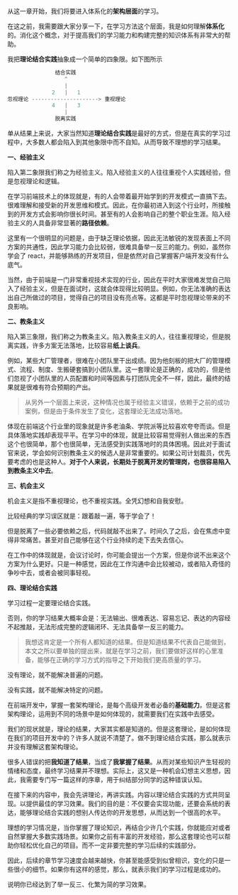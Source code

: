 从这一章开始，我们将要进入体系化的**架构层面**的学习。

在这之前，我需要跟大家分享一下，在学习方法这个层面，我是如何理解**体系化**的。消化这个概念，对于提高我们的学习能力和构建完整的知识体系有非常大的帮助。


我把**理论结合实践**抽象成一个简单的四象限。如下图所示


```javascript
               结合实践
                  ^
                  |
              2   |   1
忽视理论 ---------------------> 重视理论
              4   |   3
                  |
               脱离实践
```

单从结果上来说，大家当然知道**理论结合实践**是最好的方式，但是在真实的学习过程中，大多数人都会陷入到其他象限中而不自知。从而导致不理想的学习结果。

**一、经验主义**

陷入第二象限我们称之为经验主义。陷入经验主义的人往往重视个人实践经验，但是忽视理论和逻辑。

在学习前端技术上的体现就是，有的人会带着最开始学到的开发模式一直搞下去。很难理解和接受新的开发思维和模式。因此，在你最初进入到这个行业时，所接触到的开发方式会影响你很长时间。甚至有的人会影响自己的整个职业生涯。陷入经验主义的人具备非常显著的**路径依赖**。

这里有一个很明显的问题是，由于缺乏理论依据，因此无法敏锐的发现表面上不同方案的共通性，因此学习能力会比较弱，很难具备举一反三的能力。例如，虽然你学会了 react，并能够熟练的开发项目，但是依然对自己掌握客户端开发没有什么底气。

当然，由于前端是一门非常重视技术实现的行业，因此在平时大家很难发觉自己陷入了经验主义，但是在面试时，这就会体现得比较明显。例如，你无法准确的表达出自己所做过的项目，觉得自己的项目没有亮点等。这都是平时忽视理论带来的不良影响。

**二、教条主义**

陷入第三象限，我们称之为教条主义。陷入教条主义的人，往往重视理论，但是脱离实践，许多方案无法落地，比较容易**纸上谈兵**。

例如，某些大厂管理者，很难在小团队里干出成绩。因为他刻板的把大厂的管理模式、流程、制度、生搬硬套搞到小团队里。这一套理论是正确的，成功的，但是他们忽视了小团队里的人员配置和时间等因素与打团队完全不一样，因此，最终的结果就是很难有符合预期的产出。

> 从另外一个层面上来说，这种情况也属于经验主义错误，依赖于之前的成功案例，但是由于条件发生了变化，这套理论无法成功落地。

体现在前端这个行业里的现象就是许多老油条、学院派等比较喜欢夸夸而谈。但是具体落地实践却表现平平。在学习中的体现，就是比较容易觉得别人做出来的东西这个也很简单，那个也很简单，无法感受到实践落地时的具体困境。因此对于面试官来说，学会如何识别教条主义的候选人是非常重要的。如果公司计划裁员，优先要考虑的也是这种人。**对于个人来说，长期处于脱离开发的管理岗，也很容易陷入到教条主义中去**。


**三、机会主义**

机会主义是指不重视理论，也不重视实践。全凭幻想和自我安慰。

比较经典的学习误区就是：跟着敲一遍，等于学会了！

但是脱离了一些必要依赖之后，代码就敲不出来了。时间久了之后，会在焦虑中变得非常痛苦。甚至对自己能够在这个行业持续的走下去失去信心。

在工作中的体现就是，会议讨论时，你可能会提出一个方案，但是你说不出来这个方案为什么更好。只是一种感觉，因此在工作沟通中会比较被动，或者陷入奇怪的争吵中去，或者会被同事轻视。

**四、理论结合实践**

学习过程一定要理论结合实践。

否则，你的学习结果大概率会是：无法输出、很难表达、容易忘记、表达的内容经不起推敲，无法形成完整的逻辑闭环、无法具备举一反三的能力。

> 我想这肯定是一个所有人都知道的结果。但是知道结果不代表自己能做到，本文之所以要单独的提出来，就是在学习之前，我们要做好这样的心里准备，能够在正确的学习方式的指导之下开始我们更高质量的学习。


没有理论，就不能解决普遍的问题。

没有实践，就不能解决特定的问题。

在前端开发中，掌握一套架构理论，是每个高级开发者必备的**基础能力**。但是这套架构理论，运用到不同的场景中是如何体现的，就需要我们在实践中去感受。

我们的现状就是，理论的结果，大家其实都是知道的。但是这套理论，是如何体现在我们的项目开发中的？许多人就说不清楚了。做不到理论结合实践，那么就表示并没有理解这套架构理论。

很多人错误的把**我知道了结果**，当成了**我掌握了结果**。从而对某些知识产生轻视的情绪和态度，最终学习结果并不理想。实际上，这又是一种机会幻想主义思想，因此，我需要专门写一篇这样的序章，用于纠结部分同学的这种错误认知。

在接下来的内容中，我会先讲理论，再讲实践。内容以理论结合实践的方式共同呈现。以提供最佳的学习效果。我们的目的是：不仅要会实现功能，还要会系统的表达，能够理论结合实践的想别人传达你的开发思想，从而达到一个很高的水平。

理想的学习情况是，当你掌握了理论知识，再结合少许几个实践，你就能应对或者自然掌握大多数实践场景。如果你之前有丰富的开发经验，那么这套理论也可以帮助你轻松优化自己的项目。而不一定非要完整的学习后续的实践部分。


因此，后续的章节学习速度会越来越快，你甚至能感受到似曾相识，变化的只是一些很小的细节。如果你有这样的感觉，那么，就表示我们的学习过程是成功的。

说明你已经达到了举一反三、化繁为简的学习效果。
